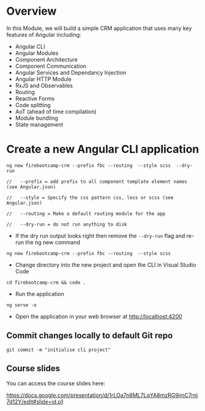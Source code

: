 # Overview

In this Module, we will build a simple CRM application that uses many key features of Angular including:


- Angular CLI
- Angular Modules
- Component Architecture
- Component Communication
- Angular Services and Dependancy Injection
- Angular HTTP Module
- RxJS and Observables
- Routing
- Reactive Forms
- Code splitting
- AoT (ahead of time compilation)
- Module bundling
- State management


# Create a new Angular CLI application

```
ng new firebootcamp-crm --prefix fbc --routing  --style scss  --dry-run

//   --prefix = add prefix to all component template element names (see Angular.json)

//   --style = Specify the css pattern css, less or scss (see Angular.json)

//   --routing = Make a default routing module for the app

//   --dry-run = do not run anything to disk
```

- If the dry run output looks right then remove the `--dry-run` flag and re-run the ng new command

```
ng new firebootcamp-crm --prefix fbc --routing  --style scss 
```

- Change directory into the new project and open the CLI in Visual Studio Code

```
cd firebootcamp-crm && code .
```

- Run the application

```
ng serve -o
```

- Open the application in your web browser at [http://localhost:4200](http://localhost:4200)

## Commit changes locally to default Git repo

```
git commit -m "initialise cli project"
```

## Course slides

You can access the course slides here:

https://docs.google.com/presentation/d/1rLOa7n8ML7LqYA8mzRG9jmC7rnj7d12Y/edit#slide=id.p1